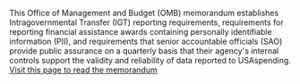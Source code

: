 This Office of Management and Budget (OMB) memorandum establishes
Intragovernmental Transfer (IGT) reporting requirements, requirements
for reporting financial assistance awards containing personally
identifiable information (PII), and requirements that senior
accountable officials (SAO) provide public assurance on a quarterly
basis that their agency's internal controls support the validity and
reliability of data reported to USAspending.
 <a target="_blank" rel="noopener noreferrer" href="https://obamawhitehouse.archives.gov/sites/default/files/omb/open/Executive_Compensation_Reporting_08272010.pdf">Visit this page to read the memorandum</a>